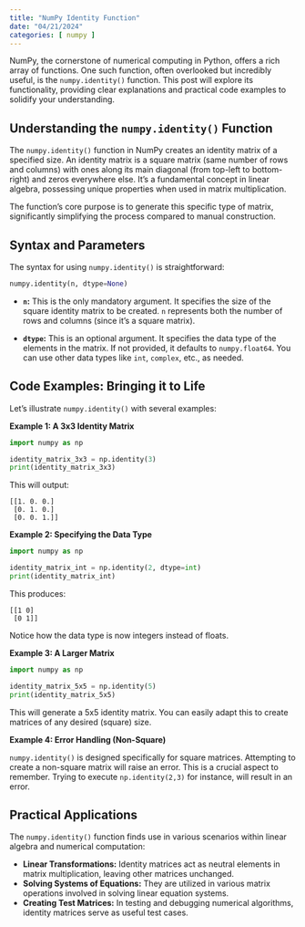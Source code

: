 ```yaml
---
title: "NumPy Identity Function"
date: "04/21/2024"
categories: [ numpy ]
---
```



NumPy, the cornerstone of numerical computing in Python, offers a rich array of functions.  One such function, often overlooked but incredibly useful, is the `numpy.identity()` function.  This post will explore its functionality, providing clear explanations and practical code examples to solidify your understanding.

## Understanding the `numpy.identity()` Function

The `numpy.identity()` function in NumPy creates an identity matrix of a specified size. An identity matrix is a square matrix (same number of rows and columns) with ones along its main diagonal (from top-left to bottom-right) and zeros everywhere else.  It's a fundamental concept in linear algebra, possessing unique properties when used in matrix multiplication.

The function's core purpose is to generate this specific type of matrix, significantly simplifying the process compared to manual construction.

## Syntax and Parameters

The syntax for using `numpy.identity()` is straightforward:

```python
numpy.identity(n, dtype=None)
```

* **`n`:** This is the only mandatory argument. It specifies the size of the square identity matrix to be created.  `n` represents both the number of rows and columns (since it's a square matrix).

* **`dtype`:** This is an optional argument.  It specifies the data type of the elements in the matrix.  If not provided, it defaults to `numpy.float64`. You can use other data types like `int`, `complex`, etc., as needed.


## Code Examples: Bringing it to Life

Let's illustrate `numpy.identity()` with several examples:

**Example 1: A 3x3 Identity Matrix**

```python
import numpy as np

identity_matrix_3x3 = np.identity(3)
print(identity_matrix_3x3)
```

This will output:

```
[[1. 0. 0.]
 [0. 1. 0.]
 [0. 0. 1.]]
```


**Example 2: Specifying the Data Type**

```python
import numpy as np

identity_matrix_int = np.identity(2, dtype=int)
print(identity_matrix_int)
```

This produces:

```
[[1 0]
 [0 1]]
```

Notice how the data type is now integers instead of floats.


**Example 3:  A Larger Matrix**

```python
import numpy as np

identity_matrix_5x5 = np.identity(5)
print(identity_matrix_5x5)
```

This will generate a 5x5 identity matrix.  You can easily adapt this to create matrices of any desired (square) size.


**Example 4:  Error Handling (Non-Square)**

`numpy.identity()` is designed specifically for square matrices. Attempting to create a non-square matrix will raise an error.  This is a crucial aspect to remember. Trying to execute `np.identity(2,3)` for instance, will result in an error.



## Practical Applications

The `numpy.identity()` function finds use in various scenarios within linear algebra and numerical computation:

* **Linear Transformations:** Identity matrices act as neutral elements in matrix multiplication, leaving other matrices unchanged.
* **Solving Systems of Equations:** They are utilized in various matrix operations involved in solving linear equation systems.
* **Creating Test Matrices:**  In testing and debugging numerical algorithms, identity matrices serve as useful test cases.



